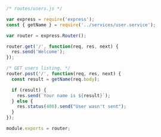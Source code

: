 ```js
/* routes/users.js */

var express = require('express');
const { getName } = require('../services/user.service');

var router = express.Router();

router.get('/', function(req, res, next) {
  res.send('Welcome');
});

/* GET users listing. */
router.post('/', function(req, res, next) {
  const result = getName(req.body);

  if (result) {
    res.send(`Your name is ${result}`);
  } else {
    res.status(400).send("User wasn't sent");
  }
});

module.exports = router;
```
